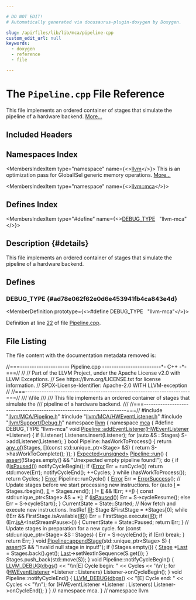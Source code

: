 ```yaml
---

# DO NOT EDIT!
# Automatically generated via docusaurus-plugin-doxygen by Doxygen.

slug: /api/files/lib/lib/mca/pipeline-cpp
custom_edit_url: null
keywords:
  - doxygen
  - reference
  - file

---
```





# The `Pipeline.cpp` File Reference

<DoxygenPage pluginConfig={pluginConfig}>

This file implements an ordered container of stages that simulate the pipeline of a hardware backend. <a href="#details">More...</a>

## Included Headers

<IncludesList>
<IncludesListItem
  filePath="llvm/MCA/Pipeline.h"
  permalink="/docs/api/files/include/include/llvm/include/llvm/mca/pipeline-h"
  isLocal="true" />
<IncludesListItem
  filePath="llvm/MCA/HWEventListener.h"
  permalink="/docs/api/files/include/include/llvm/include/llvm/mca/hweventlistener-h"
  isLocal="true" />
<IncludesListItem
  filePath="llvm/Support/Debug.h"
  permalink="/docs/api/files/include/include/llvm/include/llvm/support/debug-h"
  isLocal="true" />
</IncludesList>

## Namespaces Index

<MembersIndex>

<MembersIndexItem
  type="namespace"
  name={<><a href="/docs/api/namespaces/llvm">llvm</a></>}>
This is an optimization pass for GlobalISel generic memory operations. <a href="/docs/api/namespaces/llvm/#details">More...</a>
</MembersIndexItem>

<MembersIndexItem
  type="namespace"
  name={<><a href="/docs/api/namespaces/llvm/mca">llvm::mca</a></>}>
</MembersIndexItem>

</MembersIndex>

## Defines Index

<MembersIndex>

<MembersIndexItem
  type="#define"
  name={<><a href="#ad78e062f62e0d6e453941fb4ca843e4d">DEBUG&#95;TYPE</a>&nbsp;&nbsp;&nbsp;&quot;llvm-mca&quot;</>}>
</MembersIndexItem>

</MembersIndex>

## Description {#details}

This file implements an ordered container of stages that simulate the pipeline of a hardware backend.

<SectionDefinition>

## Defines

### DEBUG&#95;TYPE {#ad78e062f62e0d6e453941fb4ca843e4d}

<MemberDefinition
  prototype={<>#define DEBUG&#95;TYPE&nbsp;&nbsp;&nbsp;&quot;llvm-mca&quot;</>}>

Definition at line <a href="#l00022">22</a> of file <a href="/docs/api/files/lib/lib/mca/pipeline-cpp">Pipeline.cpp</a>.
</MemberDefinition>

</SectionDefinition>

## File Listing

The file content with the documentation metadata removed is:

<ProgramListing>

<Link id="l00001" /><CodeLine lineNumber="1"><span class="doxyHighlightComment">//===--------------------- Pipeline.cpp -------------------------&#42;- C++ -&#42;-===//</span></CodeLine>
<Link id="l00002" /><CodeLine lineNumber="2"><span class="doxyHighlightComment">//</span></CodeLine>
<Link id="l00003" /><CodeLine lineNumber="3"><span class="doxyHighlightComment">// Part of the LLVM Project, under the Apache License v2.0 with LLVM Exceptions.</span></CodeLine>
<Link id="l00004" /><CodeLine lineNumber="4"><span class="doxyHighlightComment">// See https://llvm.org/LICENSE.txt for license information.</span></CodeLine>
<Link id="l00005" /><CodeLine lineNumber="5"><span class="doxyHighlightComment">// SPDX-License-Identifier: Apache-2.0 WITH LLVM-exception</span></CodeLine>
<Link id="l00006" /><CodeLine lineNumber="6"><span class="doxyHighlightComment">//</span></CodeLine>
<Link id="l00007" /><CodeLine lineNumber="7"><span class="doxyHighlightComment">//===----------------------------------------------------------------------===//</span></CodeLine>
<Link id="l00008" /><CodeLine lineNumber="8"><span class="doxyHighlightComment">/// \\file</span></CodeLine>
<Link id="l00009" /><CodeLine lineNumber="9"><span class="doxyHighlightComment">///</span></CodeLine>
<Link id="l00010" /><CodeLine lineNumber="10"><span class="doxyHighlightComment">/// This file implements an ordered container of stages that simulate the</span></CodeLine>
<Link id="l00011" /><CodeLine lineNumber="11"><span class="doxyHighlightComment">/// pipeline of a hardware backend.</span></CodeLine>
<Link id="l00012" /><CodeLine lineNumber="12"><span class="doxyHighlightComment">///</span></CodeLine>
<Link id="l00013" /><CodeLine lineNumber="13"><span class="doxyHighlightComment">//===----------------------------------------------------------------------===//</span></CodeLine>
<Link id="l00014" /><CodeLine lineNumber="14"></CodeLine>
<Link id="l00015" /><CodeLine lineNumber="15"><span class="doxyHighlightPreprocessor">#include &quot;<a href="/docs/api/files/include/include/llvm/include/llvm/mca/pipeline-h">llvm/MCA/Pipeline.h</a>&quot;</span></CodeLine>
<Link id="l00016" /><CodeLine lineNumber="16"><span class="doxyHighlightPreprocessor">#include &quot;<a href="/docs/api/files/include/include/llvm/include/llvm/mca/hweventlistener-h">llvm/MCA/HWEventListener.h</a>&quot;</span></CodeLine>
<Link id="l00017" /><CodeLine lineNumber="17"><span class="doxyHighlightPreprocessor">#include &quot;<a href="/docs/api/files/include/include/llvm/include/llvm/support/debug-h">llvm/Support/Debug.h</a>&quot;</span></CodeLine>
<Link id="l00018" /><CodeLine lineNumber="18"></CodeLine>
<Link id="l00019" /><CodeLine lineNumber="19"><span class="doxyHighlightKeyword">namespace </span><span class="doxyHighlight"><a href="/docs/api/namespaces/llvm">llvm</a> &#123;</span></CodeLine>
<Link id="l00020" /><CodeLine lineNumber="20"><span class="doxyHighlightKeyword">namespace </span><span class="doxyHighlight"><a href="/docs/api/namespaces/llvm/mca">mca</a> &#123;</span></CodeLine>
<Link id="l00021" /><CodeLine lineNumber="21"></CodeLine>
<Link id="l00022" /><CodeLine lineNumber="22" lineLink="#ad78e062f62e0d6e453941fb4ca843e4d"><span class="doxyHighlightPreprocessor">#define DEBUG&#95;TYPE &quot;llvm-mca&quot;</span></CodeLine>
<Link id="l00023" /><CodeLine lineNumber="23"></CodeLine>
<Link id="l00024" /><CodeLine lineNumber="24" lineLink="/docs/api/classes/llvm/mca/pipeline/#a565c79c93767eb1fbdab6d268a75245c"><span class="doxyHighlightKeywordType">void</span><span class="doxyHighlight"> <a href="/docs/api/classes/llvm/mca/pipeline/#a565c79c93767eb1fbdab6d268a75245c">Pipeline::addEventListener</a>(<a href="/docs/api/classes/llvm/mca/hweventlistener">HWEventListener</a> &#42;Listener) &#123;</span></CodeLine>
<Link id="l00025" /><CodeLine lineNumber="25"><span class="doxyHighlight">  </span><span class="doxyHighlightKeywordFlow">if</span><span class="doxyHighlight"> (Listener)</span></CodeLine>
<Link id="l00026" /><CodeLine lineNumber="26"><span class="doxyHighlight">    Listeners.insert(Listener);</span></CodeLine>
<Link id="l00027" /><CodeLine lineNumber="27"><span class="doxyHighlight">  </span><span class="doxyHighlightKeywordFlow">for</span><span class="doxyHighlight"> (</span><span class="doxyHighlightKeyword">auto</span><span class="doxyHighlight"> &amp;S : Stages)</span></CodeLine>
<Link id="l00028" /><CodeLine lineNumber="28"><span class="doxyHighlight">    S-&gt;addListener(Listener);</span></CodeLine>
<Link id="l00029" /><CodeLine lineNumber="29"><span class="doxyHighlight">&#125;</span></CodeLine>
<Link id="l00030" /><CodeLine lineNumber="30"></CodeLine>
<Link id="l00031" /><CodeLine lineNumber="31"><span class="doxyHighlightKeywordType">bool</span><span class="doxyHighlight"> Pipeline::hasWorkToProcess() &#123;</span></CodeLine>
<Link id="l00032" /><CodeLine lineNumber="32"><span class="doxyHighlight">  </span><span class="doxyHighlightKeywordFlow">return</span><span class="doxyHighlight"> <a href="/docs/api/namespaces/llvm/#a61d13d6824ec46c31260a4fd0997eda0">any&#95;of</a>(Stages, &#91;&#93;(</span><span class="doxyHighlightKeyword">const</span><span class="doxyHighlight"> std::unique&#95;ptr&lt;Stage&gt; &amp;S) &#123;</span></CodeLine>
<Link id="l00033" /><CodeLine lineNumber="33"><span class="doxyHighlight">    </span><span class="doxyHighlightKeywordFlow">return</span><span class="doxyHighlight"> S-&gt;hasWorkToComplete();</span></CodeLine>
<Link id="l00034" /><CodeLine lineNumber="34"><span class="doxyHighlight">  &#125;);</span></CodeLine>
<Link id="l00035" /><CodeLine lineNumber="35"><span class="doxyHighlight">&#125;</span></CodeLine>
<Link id="l00036" /><CodeLine lineNumber="36"></CodeLine>
<Link id="l00037" /><CodeLine lineNumber="37" lineLink="/docs/api/classes/llvm/mca/pipeline/#af54c540f5b330f1240dd5a557aab1b82"><span class="doxyHighlight"><a href="/docs/api/classes/llvm/expected">Expected&lt;unsigned&gt;</a> <a href="/docs/api/classes/llvm/mca/pipeline/#af54c540f5b330f1240dd5a557aab1b82">Pipeline::run</a>() &#123;</span></CodeLine>
<Link id="l00038" /><CodeLine lineNumber="38"><span class="doxyHighlight">  <a href="/docs/api/files/lib/lib/target/lib/target/amdgpu/silowercontrolflow-cpp/#a4868c5d81c5ccc98c47aeab6244346a0">assert</a>(!Stages.empty() &amp;&amp; </span><span class="doxyHighlightStringLiteral">&quot;Unexpected empty pipeline found!&quot;</span><span class="doxyHighlight">);</span></CodeLine>
<Link id="l00039" /><CodeLine lineNumber="39"></CodeLine>
<Link id="l00040" /><CodeLine lineNumber="40"><span class="doxyHighlight">  </span><span class="doxyHighlightKeywordFlow">do</span><span class="doxyHighlight"> &#123;</span></CodeLine>
<Link id="l00041" /><CodeLine lineNumber="41"><span class="doxyHighlight">    </span><span class="doxyHighlightKeywordFlow">if</span><span class="doxyHighlight"> (!<a href="/docs/api/classes/llvm/mca/pipeline/#ac71fc920e1892d0d17b34a4c591b503a">isPaused</a>())</span></CodeLine>
<Link id="l00042" /><CodeLine lineNumber="42"><span class="doxyHighlight">      notifyCycleBegin();</span></CodeLine>
<Link id="l00043" /><CodeLine lineNumber="43"><span class="doxyHighlight">    </span><span class="doxyHighlightKeywordFlow">if</span><span class="doxyHighlight"> (<a href="/docs/api/classes/llvm/error">Error</a> Err = runCycle())</span></CodeLine>
<Link id="l00044" /><CodeLine lineNumber="44"><span class="doxyHighlight">      </span><span class="doxyHighlightKeywordFlow">return</span><span class="doxyHighlight"> std::move(Err);</span></CodeLine>
<Link id="l00045" /><CodeLine lineNumber="45"><span class="doxyHighlight">    notifyCycleEnd();</span></CodeLine>
<Link id="l00046" /><CodeLine lineNumber="46"><span class="doxyHighlight">    ++Cycles;</span></CodeLine>
<Link id="l00047" /><CodeLine lineNumber="47"><span class="doxyHighlight">  &#125; </span><span class="doxyHighlightKeywordFlow">while</span><span class="doxyHighlight"> (hasWorkToProcess());</span></CodeLine>
<Link id="l00048" /><CodeLine lineNumber="48"></CodeLine>
<Link id="l00049" /><CodeLine lineNumber="49"><span class="doxyHighlight">  </span><span class="doxyHighlightKeywordFlow">return</span><span class="doxyHighlight"> Cycles;</span></CodeLine>
<Link id="l00050" /><CodeLine lineNumber="50"><span class="doxyHighlight">&#125;</span></CodeLine>
<Link id="l00051" /><CodeLine lineNumber="51"></CodeLine>
<Link id="l00052" /><CodeLine lineNumber="52"><span class="doxyHighlight"><a href="/docs/api/classes/llvm/error">Error</a> Pipeline::runCycle() &#123;</span></CodeLine>
<Link id="l00053" /><CodeLine lineNumber="53"><span class="doxyHighlight">  <a href="/docs/api/classes/llvm/error">Error</a> Err = <a href="/docs/api/classes/llvm/errorsuccess">ErrorSuccess</a>();</span></CodeLine>
<Link id="l00054" /><CodeLine lineNumber="54"><span class="doxyHighlight">  </span><span class="doxyHighlightComment">// Update stages before we start processing new instructions.</span></CodeLine>
<Link id="l00055" /><CodeLine lineNumber="55"><span class="doxyHighlight">  </span><span class="doxyHighlightKeywordFlow">for</span><span class="doxyHighlight"> (</span><span class="doxyHighlightKeyword">auto</span><span class="doxyHighlight"> <a href="/docs/api/files/lib/lib/support/md5-cpp/#ac0eafdc9ee161b71e7af98af736952fd">I</a> = Stages.rbegin(), <a href="/docs/api/files/lib/lib/ir/builtingcs-cpp/#abb2b3a60ccc38a28239e19a1646e0c8a">E</a> = Stages.rend(); <a href="/docs/api/files/lib/lib/support/md5-cpp/#ac0eafdc9ee161b71e7af98af736952fd">I</a> != <a href="/docs/api/files/lib/lib/ir/builtingcs-cpp/#abb2b3a60ccc38a28239e19a1646e0c8a">E</a> &amp;&amp; !Err; ++<a href="/docs/api/files/lib/lib/support/md5-cpp/#ac0eafdc9ee161b71e7af98af736952fd">I</a>) &#123;</span></CodeLine>
<Link id="l00056" /><CodeLine lineNumber="56"><span class="doxyHighlight">    </span><span class="doxyHighlightKeyword">const</span><span class="doxyHighlight"> std::unique&#95;ptr&lt;Stage&gt; &amp;S = &#42;<a href="/docs/api/files/lib/lib/support/md5-cpp/#ac0eafdc9ee161b71e7af98af736952fd">I</a>;</span></CodeLine>
<Link id="l00057" /><CodeLine lineNumber="57"><span class="doxyHighlight">    </span><span class="doxyHighlightKeywordFlow">if</span><span class="doxyHighlight"> (<a href="/docs/api/classes/llvm/mca/pipeline/#ac71fc920e1892d0d17b34a4c591b503a">isPaused</a>())</span></CodeLine>
<Link id="l00058" /><CodeLine lineNumber="58"><span class="doxyHighlight">      Err = S-&gt;cycleResume();</span></CodeLine>
<Link id="l00059" /><CodeLine lineNumber="59"><span class="doxyHighlight">    </span><span class="doxyHighlightKeywordFlow">else</span></CodeLine>
<Link id="l00060" /><CodeLine lineNumber="60"><span class="doxyHighlight">      Err = S-&gt;cycleStart();</span></CodeLine>
<Link id="l00061" /><CodeLine lineNumber="61"><span class="doxyHighlight">  &#125;</span></CodeLine>
<Link id="l00062" /><CodeLine lineNumber="62"></CodeLine>
<Link id="l00063" /><CodeLine lineNumber="63"><span class="doxyHighlight">  CurrentState = State::Started;</span></CodeLine>
<Link id="l00064" /><CodeLine lineNumber="64"></CodeLine>
<Link id="l00065" /><CodeLine lineNumber="65"><span class="doxyHighlight">  </span><span class="doxyHighlightComment">// Now fetch and execute new instructions.</span></CodeLine>
<Link id="l00066" /><CodeLine lineNumber="66"><span class="doxyHighlight">  InstRef <a href="/docs/api/files/lib/lib/codegen/lib/codegen/globalisel/legalizer-cpp/#a05ab4853f7153e537774d02580e761ec">IR</a>;</span></CodeLine>
<Link id="l00067" /><CodeLine lineNumber="67"><span class="doxyHighlight">  Stage &amp;FirstStage = &#42;Stages&#91;0&#93;;</span></CodeLine>
<Link id="l00068" /><CodeLine lineNumber="68"><span class="doxyHighlight">  </span><span class="doxyHighlightKeywordFlow">while</span><span class="doxyHighlight"> (!Err &amp;&amp; FirstStage.isAvailable(<a href="/docs/api/files/lib/lib/codegen/lib/codegen/globalisel/legalizer-cpp/#a05ab4853f7153e537774d02580e761ec">IR</a>))</span></CodeLine>
<Link id="l00069" /><CodeLine lineNumber="69"><span class="doxyHighlight">    Err = FirstStage.execute(<a href="/docs/api/files/lib/lib/codegen/lib/codegen/globalisel/legalizer-cpp/#a05ab4853f7153e537774d02580e761ec">IR</a>);</span></CodeLine>
<Link id="l00070" /><CodeLine lineNumber="70"></CodeLine>
<Link id="l00071" /><CodeLine lineNumber="71"><span class="doxyHighlight">  </span><span class="doxyHighlightKeywordFlow">if</span><span class="doxyHighlight"> (Err.<a href="/docs/api/classes/llvm/error/#afbfea2fa926cd1894c74b44c79c75601">isA</a>&lt;InstStreamPause&gt;()) &#123;</span></CodeLine>
<Link id="l00072" /><CodeLine lineNumber="72"><span class="doxyHighlight">    CurrentState = State::Paused;</span></CodeLine>
<Link id="l00073" /><CodeLine lineNumber="73"><span class="doxyHighlight">    </span><span class="doxyHighlightKeywordFlow">return</span><span class="doxyHighlight"> Err;</span></CodeLine>
<Link id="l00074" /><CodeLine lineNumber="74"><span class="doxyHighlight">  &#125;</span></CodeLine>
<Link id="l00075" /><CodeLine lineNumber="75"></CodeLine>
<Link id="l00076" /><CodeLine lineNumber="76"><span class="doxyHighlight">  </span><span class="doxyHighlightComment">// Update stages in preparation for a new cycle.</span></CodeLine>
<Link id="l00077" /><CodeLine lineNumber="77"><span class="doxyHighlight">  </span><span class="doxyHighlightKeywordFlow">for</span><span class="doxyHighlight"> (</span><span class="doxyHighlightKeyword">const</span><span class="doxyHighlight"> std::unique&#95;ptr&lt;Stage&gt; &amp;S : Stages) &#123;</span></CodeLine>
<Link id="l00078" /><CodeLine lineNumber="78"><span class="doxyHighlight">    Err = S-&gt;cycleEnd();</span></CodeLine>
<Link id="l00079" /><CodeLine lineNumber="79"><span class="doxyHighlight">    </span><span class="doxyHighlightKeywordFlow">if</span><span class="doxyHighlight"> (Err)</span></CodeLine>
<Link id="l00080" /><CodeLine lineNumber="80"><span class="doxyHighlight">      </span><span class="doxyHighlightKeywordFlow">break</span><span class="doxyHighlight">;</span></CodeLine>
<Link id="l00081" /><CodeLine lineNumber="81"><span class="doxyHighlight">  &#125;</span></CodeLine>
<Link id="l00082" /><CodeLine lineNumber="82"></CodeLine>
<Link id="l00083" /><CodeLine lineNumber="83"><span class="doxyHighlight">  </span><span class="doxyHighlightKeywordFlow">return</span><span class="doxyHighlight"> Err;</span></CodeLine>
<Link id="l00084" /><CodeLine lineNumber="84"><span class="doxyHighlight">&#125;</span></CodeLine>
<Link id="l00085" /><CodeLine lineNumber="85"></CodeLine>
<Link id="l00086" /><CodeLine lineNumber="86" lineLink="/docs/api/classes/llvm/mca/pipeline/#ae51ce490ca912e65f9d6ebce71e8fac5"><span class="doxyHighlightKeywordType">void</span><span class="doxyHighlight"> <a href="/docs/api/classes/llvm/mca/pipeline/#ae51ce490ca912e65f9d6ebce71e8fac5">Pipeline::appendStage</a>(std::unique&#95;ptr&lt;Stage&gt; S) &#123;</span></CodeLine>
<Link id="l00087" /><CodeLine lineNumber="87"><span class="doxyHighlight">  <a href="/docs/api/files/lib/lib/target/lib/target/amdgpu/silowercontrolflow-cpp/#a4868c5d81c5ccc98c47aeab6244346a0">assert</a>(S &amp;&amp; </span><span class="doxyHighlightStringLiteral">&quot;Invalid null stage in input!&quot;</span><span class="doxyHighlight">);</span></CodeLine>
<Link id="l00088" /><CodeLine lineNumber="88"><span class="doxyHighlight">  </span><span class="doxyHighlightKeywordFlow">if</span><span class="doxyHighlight"> (!Stages.empty()) &#123;</span></CodeLine>
<Link id="l00089" /><CodeLine lineNumber="89"><span class="doxyHighlight">    <a href="/docs/api/classes/llvm/mca/stage">Stage</a> &#42;<a href="/docs/api/namespaces/llvm/#ac10d13c57a7adf4a1f140afd5321309bad55b30607c2a9a2616347d6edb789f6b">Last</a> = Stages.back().get();</span></CodeLine>
<Link id="l00090" /><CodeLine lineNumber="90"><span class="doxyHighlight">    <a href="/docs/api/namespaces/llvm/#ac10d13c57a7adf4a1f140afd5321309bad55b30607c2a9a2616347d6edb789f6b">Last</a>-&gt;setNextInSequence(S.get());</span></CodeLine>
<Link id="l00091" /><CodeLine lineNumber="91"><span class="doxyHighlight">  &#125;</span></CodeLine>
<Link id="l00092" /><CodeLine lineNumber="92"></CodeLine>
<Link id="l00093" /><CodeLine lineNumber="93"><span class="doxyHighlight">  Stages.push&#95;back(std::move(S));</span></CodeLine>
<Link id="l00094" /><CodeLine lineNumber="94"><span class="doxyHighlight">&#125;</span></CodeLine>
<Link id="l00095" /><CodeLine lineNumber="95"></CodeLine>
<Link id="l00096" /><CodeLine lineNumber="96"><span class="doxyHighlightKeywordType">void</span><span class="doxyHighlight"> Pipeline::notifyCycleBegin() &#123;</span></CodeLine>
<Link id="l00097" /><CodeLine lineNumber="97"><span class="doxyHighlight">  <a href="/docs/api/files/include/include/llvm/include/llvm/support/debug-h/#a196897517069dda1bdb549e24468f7d7">LLVM&#95;DEBUG</a>(<a href="/docs/api/namespaces/llvm/#a7c46c742c31be54870e2038048e6b391">dbgs</a>() &lt;&lt; </span><span class="doxyHighlightStringLiteral">&quot;\\n&#91;E&#93; Cycle begin: &quot;</span><span class="doxyHighlight"> &lt;&lt; Cycles &lt;&lt; </span><span class="doxyHighlightCharLiteral">&#39;\\n&#39;</span><span class="doxyHighlight">);</span></CodeLine>
<Link id="l00098" /><CodeLine lineNumber="98"><span class="doxyHighlight">  </span><span class="doxyHighlightKeywordFlow">for</span><span class="doxyHighlight"> (<a href="/docs/api/classes/llvm/mca/hweventlistener">HWEventListener</a> &#42;Listener : Listeners)</span></CodeLine>
<Link id="l00099" /><CodeLine lineNumber="99"><span class="doxyHighlight">    Listener-&gt;onCycleBegin();</span></CodeLine>
<Link id="l00100" /><CodeLine lineNumber="100"><span class="doxyHighlight">&#125;</span></CodeLine>
<Link id="l00101" /><CodeLine lineNumber="101"></CodeLine>
<Link id="l00102" /><CodeLine lineNumber="102"><span class="doxyHighlightKeywordType">void</span><span class="doxyHighlight"> Pipeline::notifyCycleEnd() &#123;</span></CodeLine>
<Link id="l00103" /><CodeLine lineNumber="103"><span class="doxyHighlight">  <a href="/docs/api/files/include/include/llvm/include/llvm/support/debug-h/#a196897517069dda1bdb549e24468f7d7">LLVM&#95;DEBUG</a>(<a href="/docs/api/namespaces/llvm/#a7c46c742c31be54870e2038048e6b391">dbgs</a>() &lt;&lt; </span><span class="doxyHighlightStringLiteral">&quot;&#91;E&#93; Cycle end: &quot;</span><span class="doxyHighlight"> &lt;&lt; Cycles &lt;&lt; </span><span class="doxyHighlightStringLiteral">&quot;\\n&quot;</span><span class="doxyHighlight">);</span></CodeLine>
<Link id="l00104" /><CodeLine lineNumber="104"><span class="doxyHighlight">  </span><span class="doxyHighlightKeywordFlow">for</span><span class="doxyHighlight"> (HWEventListener &#42;Listener : Listeners)</span></CodeLine>
<Link id="l00105" /><CodeLine lineNumber="105"><span class="doxyHighlight">    Listener-&gt;onCycleEnd();</span></CodeLine>
<Link id="l00106" /><CodeLine lineNumber="106"><span class="doxyHighlight">&#125;</span></CodeLine>
<Link id="l00107" /><CodeLine lineNumber="107"><span class="doxyHighlight">&#125; </span><span class="doxyHighlightComment">// namespace mca.</span></CodeLine>
<Link id="l00108" /><CodeLine lineNumber="108"><span class="doxyHighlight">&#125; </span><span class="doxyHighlightComment">// namespace llvm</span></CodeLine>

</ProgramListing>


</DoxygenPage>
